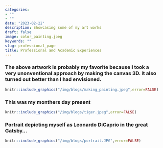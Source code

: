 ```yaml
---
categories:
- ""
- ""
date: "2023-02-22"
description: Showcasing some of my art works
draft: false
image: color_painting.jpeg
keywords: ""
slug: professional_page
title: Professional and Academic Experiences
---
```


### The above artwork is probably my favorite because I took a very unonventional approach by making the canvas 3D. It also turned out better than I had envisioned.

```r
knitr::include_graphics("/img/blogs/making_painting.jpeg",error=FALSE)
```


### This was my monthers day present

```r
knitr::include_graphics("/img/blogs/tiger.jpeg",error=FALSE)
```


### Portrait depicting myself as Leonardo DiCaprio in the great Gatsby...

```r
knitr::include_graphics("/img/blogs/portrait.JPG",error=FALSE)
```

